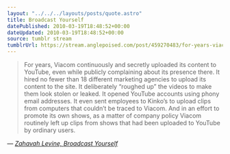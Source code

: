 ```yaml
---
layout: "../../../layouts/posts/quote.astro"
title: Broadcast Yourself
datePublished: 2010-03-19T18:48:52+00:00
dateUpdated: 2010-03-19T18:48:52+00:00
source: tumblr stream
tumblrUrl: https://stream.anglepoised.com/post/459270483/for-years-viacom-continuously-and-secretly
---
```


> For years, Viacom continuously and secretly uploaded its content to YouTube, even while publicly complaining about its presence there. It hired no fewer than 18 different marketing agencies to upload its content to the site. It deliberately &ldquo;roughed up&rdquo; the videos to make them look stolen or leaked. It opened YouTube accounts using phony email addresses. It even sent employees to Kinko&rsquo;s to upload clips from computers that couldn&rsquo;t be traced to Viacom. And in an effort to promote its own shows, as a matter of company policy Viacom routinely left up clips from shows that had been uploaded to YouTube by ordinary users.

— <cite>[Zahavah Levine, _Broadcast Yourself_](http://youtube-global.blogspot.com/2010/03/broadcast-yourself.html)</cite>
